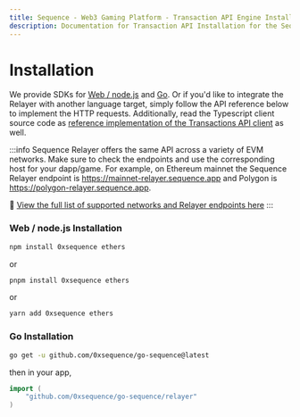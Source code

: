 ```yaml
---
title: Sequence - Web3 Gaming Platform - Transaction API Engine Installation
description: Documentation for Transaction API Installation for the Sequence infrastructure stack for web3 gaming.
---
```


# Installation

We provide SDKs for [Web / node.js](https://github.com/0xsequence/sequence.js) and [Go](https://github.com/0xsequence/go-sequence).
Or if you'd like to integrate the Relayer with another language target, simply follow the API reference below
to implement the HTTP requests. Additionally, read the Typescript client source code as [reference
implementation of the Transactions API client](https://github.com/0xsequence/sequence.js/blob/master/packages/relayer/src/rpc-relayer/relayer.gen.ts) as well.

:::info
Sequence Relayer offers the same API across a variety of EVM networks. Make sure to check the endpoints
and use the corresponding host for your dapp/game. For example, on Ethereum mainnet the Sequence Relayer endpoint is
https://mainnet-relayer.sequence.app and Polygon is https://polygon-relayer.sequence.app.

🌄 [View the full list of supported networks and Relayer endpoints here](/solutions/technical-references/chain-support)
:::

### Web / node.js Installation

```sh
npm install 0xsequence ethers
```

or

```sh
pnpm install 0xsequence ethers
```

or

```sh
yarn add 0xsequence ethers
```

### Go Installation

```bash [Terminal]
go get -u github.com/0xsequence/go-sequence@latest
```

then in your app,

```go [Go]
import (
	"github.com/0xsequence/go-sequence/relayer"
)
```